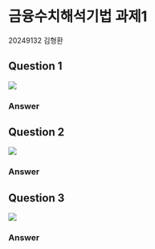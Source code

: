 # 금융수치해석기법 과제1 {.unnumbered}

20249132 김형환

## Question 1

![](image/numerical_hw1_1.png)

### Answer

## Question 2

![](image/numerical_hw1_2.png)

### Answer

## Question 3

![](image/numerical_hw1_3.png)

### Answer